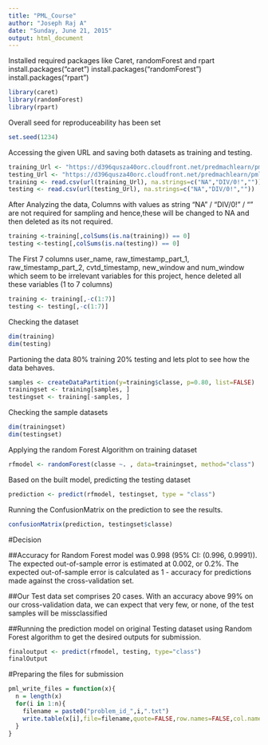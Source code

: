 ```yaml
---
title: "PML_Course"
author: "Joseph Raj A"
date: "Sunday, June 21, 2015"
output: html_document
---
```

Installed required packages like Caret, randomForest and rpart
install.packages("caret")
install.packages("randomForest")
install.packages("rpart")  

```r
library(caret)
library(randomForest)
library(rpart)
```

Overall seed for reproduceability has been set
```r
set.seed(1234)
```

Accessing the given URL and saving both datasets as training and testing.
```r
training_Url <- "https://d396qusza40orc.cloudfront.net/predmachlearn/pml-training.csv"
testing_Url <- "https://d396qusza40orc.cloudfront.net/predmachlearn/pml-testing.csv"
training <- read.csv(url(training_Url), na.strings=c("NA","DIV/0!",""))
testing <- read.csv(url(testing_Url), na.strings=c("NA","DIV/0!",""))
```

After Analyzing the data, Columns with values as string "NA" / "DIV/0!" / "" are not required for sampling and hence,these will be changed to NA and then deleted as its not required.
```r
training <-training[,colSums(is.na(training)) == 0]
testing <-testing[,colSums(is.na(testing)) == 0]
```

The First 7 columns user_name, raw_timestamp_part_1, raw_timestamp_part_2, cvtd_timestamp, new_window and num_window which seem to be irrelevant variables for this project, hence deleted all these variables (1 to 7 columns)
```r
training <- training[,-c(1:7)]
testing <- testing[,-c(1:7)]
```

Checking the dataset
```r
dim(training)
dim(testing)
```

Partioning the data 80% training 20% testing and lets plot to see how the data behaves.
```r
samples <- createDataPartition(y=training$classe, p=0.80, list=FALSE)
trainingset <- training[samples, ] 
testingset <- training[-samples, ]
```

Checking the sample datasets
```r
dim(trainingset)
dim(testingset)
```

Applying the random Forest Algorithm on training dataset
```r
rfmodel <- randomForest(classe ~. , data=trainingset, method="class")
```

Based on the built model, predicting the testing dataset
```r
prediction <- predict(rfmodel, testingset, type = "class")
```

Running the ConfusionMatrix on the prediction to see the results.
```r
confusionMatrix(prediction, testingset$classe)
```

#Decision

##Accuracy for Random Forest model was 0.998 (95% CI: (0.996, 0.9991)). The expected out-of-sample error is estimated at 0.002, or 0.2%. The expected out-of-sample error is calculated as 1 - accuracy for predictions made against the cross-validation set. 

##Our Test data set comprises 20 cases. With an accuracy above 99% on our cross-validation data, we can expect that very few, or none, of the test samples will be missclassified

##Running the prediction model on original Testing dataset using Random Forest algorithm to get the desired outputs for submission.

```r
finaloutput <- predict(rfmodel, testing, type="class")
finalOutput
```

#Preparing the files for submission
```r
pml_write_files = function(x){
  n = length(x)
  for(i in 1:n){
    filename = paste0("problem_id_",i,".txt")
    write.table(x[i],file=filename,quote=FALSE,row.names=FALSE,col.names=FALSE)
  }
}
```